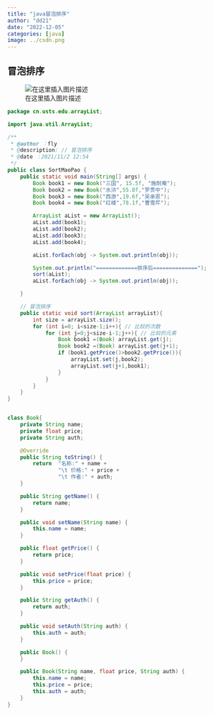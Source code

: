 ```yaml
---
title: "java冒泡排序"
author: "dd21"
date: "2022-12-05" 
categories: [java]
image: ../csdn.png
---
```



## 冒泡排序

![在这里插入图片描述](https://img-blog.csdnimg.cn/b241b6612e8d41cd93f17632ddf5a038.png?x-oss-process=image/watermark,type_ZHJvaWRzYW5zZmFsbGJhY2s,shadow_50,text_Q1NETiBA5aSn5q-beg==,size_20,color_FFFFFF,t_70,g_se,x_16)

```java
package cn.usts.edu.arrayList;

import java.util.ArrayList;

/**
 * @author ：fly
 * @description: // 冒泡排序
 * @date ：2021/11/2 12:54
 */
public class SortMaoPao {
    public static void main(String[] args) {
        Book book1 = new Book("三国", 15.5f, "施耐庵");
        Book book2 = new Book("水浒",55.8f,"罗贯中");
        Book book3 = new Book("西游",19.6f,"吴承恩");
        Book book4 = new Book("红楼",78.1f,"曹雪芹");

        ArrayList aList = new ArrayList();
        aList.add(book1);
        aList.add(book2);
        aList.add(book3);
        aList.add(book4);

        aList.forEach(obj -> System.out.println(obj));

        System.out.println("=============排序后==============");
        sort(aList);
        aList.forEach(obj -> System.out.println(obj));

    }

    // 冒泡排序
    public static void sort(ArrayList arrayList){
        int size = arrayList.size();
        for (int i=0; i<size-1;i++){ // 比较的次数
            for (int j=0;j<size-i-1;j++){ // 比较的元素
                Book book1 =(Book) arrayList.get(j);
                Book book2 =(Book) arrayList.get(j+1);
                if (book1.getPrice()>book2.getPrice()){
                    arrayList.set(j,book2);
                    arrayList.set(j+1,book1);
                }
            }
        }
    }
}


class Book{
    private String name;
    private float price;
    private String auth;

    @Override
    public String toString() {
        return  "名称:" + name +
                "\t 价格:" + price +
                "\t 作者:" + auth;
    }

    public String getName() {
        return name;
    }

    public void setName(String name) {
        this.name = name;
    }

    public float getPrice() {
        return price;
    }

    public void setPrice(float price) {
        this.price = price;
    }

    public String getAuth() {
        return auth;
    }

    public void setAuth(String auth) {
        this.auth = auth;
    }

    public Book() {
    }

    public Book(String name, float price, String auth) {
        this.name = name;
        this.price = price;
        this.auth = auth;
    }
}
```

